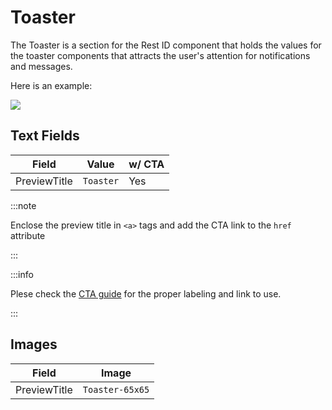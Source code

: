 
# Toaster

The Toaster is a section for the Rest ID component that holds the values for the toaster components that attracts the user's attention for notifications and messages.

Here is an example:

<img className="my-3 max-w-xl" src={toaster} />

## Text Fields

| Field | Value | w/ CTA |
| --- | --- | -- |
| PreviewTitle | `Toaster` | Yes |

:::note

Enclose the preview title in `<a>` tags and add the CTA link to the `href` attribute

:::

:::info

Plese check the [CTA guide](#) for the proper labeling and link to use.

:::

## Images

| Field | Image |
| --- | --- |
| PreviewTitle | `Toaster-65x65` |
